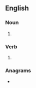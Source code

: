 ==English==

===Noun===
{{head|en|noun plural form}}

# {{plural of|decease|lang=en}}

===Verb===
{{head|en|verb form}}

# {{en-third-person singular of|decease}}

===Anagrams===
* {{anagrams|en|seedcase}}